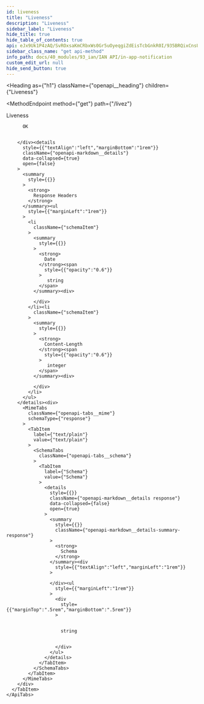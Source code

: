 ```yaml
---
id: liveness
title: "Liveness"
description: "Liveness"
sidebar_label: "Liveness"
hide_title: true
hide_table_of_contents: true
api: eJx9Uk1P4zAQ/SvROxsaKmCRbxWs0Gr5uOyeqgiZdEisTcbGnkR0I/935BRQixCnsUZv3pc8QUwTodeIFEYKqBQCRe84UoSesCzLPDYU62C9WMfQuP8NhZbMhsIMujJCeca6pd7kl2w9QSNKsNxAgV5M77u8unWsiuV5sRqaYlkuT4vyhz670KdnxfXtH6SkcOlYiOXohriR9ktey0INhQPiEilf17vrGUwvsvCdsfydubRHwkPXpZnmMPCNHYkpRij0JK3bQKMhgYI32SIWnR3pP9RbjbnRCUPooNGKeL1YTJM1/EC88c6ypIRUKVh+crMjK3OGX3xkvC/unNgnW5tZ/bOXLzBFVrU1QSGL73Anx+VxmdN5F6U3cwdsejqMc8D9Uc1ec0ntckxvUdfYRa0UWhclL6bp0UT6G7qU8vp5oLCFXlcKownWPOZo6yq9f5m5m3+0hcaqrsnnGkfTDZ+Fq72yr3/mv/EK3cLl2w==
sidebar_class_name: "get api-method"
info_path: docs/40_modules/93_ian/IAN API/in-app-notification
custom_edit_url: null
hide_send_button: true
---
```



<Heading
  as={"h1"}
  className={"openapi__heading"}
  children={"Liveness"}
>
</Heading>

<MethodEndpoint
  method={"get"}
  path={"/livez"}
>
  
</MethodEndpoint>



Liveness

<div>
  <div>
    <ApiTabs
      label={undefined}
      id={undefined}
    >
      <TabItem
        label={"200"}
        value={"200"}
      >
        <div>
          
          
          OK
          
          
        </div><details
          style={{"textAlign":"left","marginBottom":"1rem"}}
          className={"openapi-markdown__details"}
          data-collapsed={true}
          open={false}
        >
          <summary
            style={{}}
          >
            <strong>
              Response Headers
            </strong>
          </summary><ul
            style={{"marginLeft":"1rem"}}
          >
            <li
              className={"schemaItem"}
            >
              <summary
                style={{}}
              >
                <strong>
                  Date
                </strong><span
                  style={{"opacity":"0.6"}}
                >
                   string
                </span>
              </summary><div>
                
              </div>
            </li><li
              className={"schemaItem"}
            >
              <summary
                style={{}}
              >
                <strong>
                  Content-Length
                </strong><span
                  style={{"opacity":"0.6"}}
                >
                   integer
                </span>
              </summary><div>
                
              </div>
            </li>
          </ul>
        </details><div>
          <MimeTabs
            className={"openapi-tabs__mime"}
            schemaType={"response"}
          >
            <TabItem
              label={"text/plain"}
              value={"text/plain"}
            >
              <SchemaTabs
                className={"openapi-tabs__schema"}
              >
                <TabItem
                  label={"Schema"}
                  value={"Schema"}
                >
                  <details
                    style={{}}
                    className={"openapi-markdown__details response"}
                    data-collapsed={false}
                    open={true}
                  >
                    <summary
                      style={{}}
                      className={"openapi-markdown__details-summary-response"}
                    >
                      <strong>
                        Schema
                      </strong>
                    </summary><div
                      style={{"textAlign":"left","marginLeft":"1rem"}}
                    >
                      
                    </div><ul
                      style={{"marginLeft":"1rem"}}
                    >
                      <div
                        style={{"marginTop":".5rem","marginBottom":".5rem"}}
                      >
                        
                        
                        string
                        
                        
                      </div>
                    </ul>
                  </details>
                </TabItem>
              </SchemaTabs>
            </TabItem>
          </MimeTabs>
        </div>
      </TabItem>
    </ApiTabs>
  </div>
</div>
      